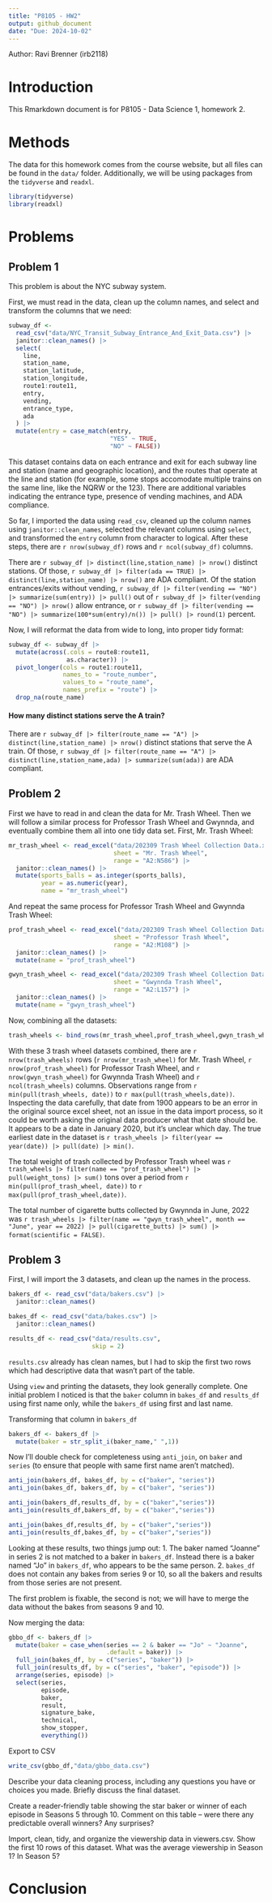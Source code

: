 ```yaml
---
title: "P8105 - HW2"
output: github_document
date: "Due: 2024-10-02"
---
```


Author: Ravi Brenner (irb2118)

# Introduction
This Rmarkdown document is for P8105 - Data Science 1, homework 2.

# Methods
The data for this homework comes from the course website, but all files can be found in the `data/` folder. Additionally, we will be using packages from the `tidyverse` and `readxl`.

```r
library(tidyverse)
library(readxl)
```


# Problems

## Problem 1

This problem is about the NYC subway system.

First, we must read in the data, clean up the column names, and select and transform the columns that we need:

```r
subway_df <-
  read_csv("data/NYC_Transit_Subway_Entrance_And_Exit_Data.csv") |>
  janitor::clean_names() |>
  select(
    line,
    station_name,
    station_latitude,
    station_longitude,
    route1:route11,
    entry,
    vending,
    entrance_type,
    ada
  ) |>
  mutate(entry = case_match(entry,
                            "YES" ~ TRUE,
                            "NO" ~ FALSE))
```

This dataset contains data on each entrance and exit for each subway line and station (name and geographic location), and the routes that operate at the line and station (for example, some stops accomodate multiple trains on the same line, like the NQRW or the 123). There are additional variables indicating the entrance type, presence of vending machines, and ADA compliance.

So far, I imported the data using `read_csv`, cleaned up the column names using `janitor::clean_names`, selected the relevant columns using `select`, and transformed the `entry` column from character to logical. After these steps, there are `r nrow(subway_df)` rows and `r ncol(subway_df)` columns. 

There are `r subway_df |> distinct(line,station_name) |> nrow()` distinct stations. Of those, `r subway_df |> filter(ada == TRUE) |> distinct(line,station_name) |> nrow()` are ADA compliant. Of the station entrances/exits without vending, `r subway_df |> filter(vending == "NO") |> summarize(sum(entry)) |> pull()` out of `r subway_df |> filter(vending == "NO") |> nrow()` allow entrance, or `r subway_df |> filter(vending == "NO") |> summarize(100*sum(entry)/n()) |> pull() |> round(1)` percent. 


Now, I will reformat the data from wide to long, into proper tidy format:
```r
subway_df <- subway_df |>
  mutate(across(.cols = route8:route11,
                as.character)) |>
  pivot_longer(cols = route1:route11,
               names_to = "route_number",
               values_to = "route_name",
               names_prefix = "route") |>
  drop_na(route_name)
```

#### How many distinct stations serve the A train? 
There are `r subway_df |> filter(route_name == "A") |> distinct(line,station_name) |> nrow()` distinct stations that serve the A train. Of those, `r subway_df |> filter(route_name == "A") |> distinct(line,station_name,ada) |> summarize(sum(ada))` are ADA compliant.



## Problem 2

First we have to read in and clean the data for Mr. Trash Wheel. Then we will follow a similar process for Professor Trash Wheel and Gwynnda, and eventually combine them all into one tidy data set. First, Mr. Trash Wheel:

```r
mr_trash_wheel <- read_excel("data/202309 Trash Wheel Collection Data.xlsx",
                             sheet = "Mr. Trash Wheel",
                             range = "A2:N586") |>
  janitor::clean_names() |>
  mutate(sports_balls = as.integer(sports_balls),
         year = as.numeric(year),
         name = "mr_trash_wheel") 
```

And repeat the same process for Professor Trash Wheel and Gwynnda Trash Wheel:
```r
prof_trash_wheel <- read_excel("data/202309 Trash Wheel Collection Data.xlsx",
                             sheet = "Professor Trash Wheel",
                             range = "A2:M108") |>
  janitor::clean_names() |>
  mutate(name = "prof_trash_wheel")

gwyn_trash_wheel <- read_excel("data/202309 Trash Wheel Collection Data.xlsx",
                             sheet = "Gwynnda Trash Wheel",
                             range = "A2:L157") |>
  janitor::clean_names() |>
  mutate(name = "gwyn_trash_wheel")
```

Now, combining all the datasets:

```r
trash_wheels <- bind_rows(mr_trash_wheel,prof_trash_wheel,gwyn_trash_wheel)
```

With these 3 trash wheel datasets combined, there are `r nrow(trash_wheels)` rows (`r nrow(mr_trash_wheel)` for Mr. Trash Wheel, `r nrow(prof_trash_wheel)` for Professor Trash Wheel, and `r nrow(gwyn_trash_wheel)` for Gwynnda Trash Wheel) and `r ncol(trash_wheels)` columns. Observations range from `r min(pull(trash_wheels, date))` to `r max(pull(trash_wheels,date))`. Inspecting the data carefully, that date from 1900 appears to be an error in the original source excel sheet, not an issue in the data import process, so it could be worth asking the original data producer what that date should be. It appears to be a date in January 2020, but it's unclear which day. The true earliest date in the dataset is `r trash_wheels |> filter(year == year(date)) |> pull(date) |> min()`.

The total weight of trash collected by Professor Trash wheel was `r trash_wheels |> filter(name == "prof_trash_wheel") |> pull(weight_tons) |> sum()` tons over a period from `r min(pull(prof_trash_wheel, date))` to `r max(pull(prof_trash_wheel,date))`.

The total number of cigarette butts collected by Gwynnda in June, 2022 was `r trash_wheels |> filter(name == "gwyn_trash_wheel", month == "June", year == 2022) |> pull(cigarette_butts) |> sum() |> format(scientific = FALSE)`.

## Problem 3

First, I will import the 3 datasets, and clean up the names in the process.
```r
bakers_df <- read_csv("data/bakers.csv") |>
  janitor::clean_names() 

bakes_df <- read_csv("data/bakes.csv") |>
  janitor::clean_names()

results_df <- read_csv("data/results.csv",
                       skip = 2) 
```
`results.csv` already has clean names, but I had to skip the first two rows which had descriptive data that wasn't part of the table.

Using `view` and printing the datasets, they look generally complete. One initial problem I noticed is that the `baker` column in `bakes_df` and `results_df` using first name only, while the `bakers_df` using first and last name. 

Transforming that column in `bakers_df`
```r
bakers_df <- bakers_df |>
  mutate(baker = str_split_i(baker_name," ",1))
```

Now I'll double check for completeness using `anti_join`, on `baker` and `series` (to ensure that people with same first name aren't matched).
```r
anti_join(bakers_df, bakes_df, by = c("baker", "series"))
anti_join(bakes_df, bakers_df, by = c("baker", "series"))

anti_join(bakers_df,results_df, by = c("baker","series"))
anti_join(results_df,bakers_df, by = c("baker","series"))

anti_join(bakes_df,results_df, by = c("baker","series"))
anti_join(results_df,bakes_df, by = c("baker","series"))
```

Looking at these results, two things jump out:
1. The baker named "Joanne" in series 2 is not matched to a baker in `bakers_df`. Instead there is a baker named "Jo" in `bakers_df`, who appears to be the same person.
2. `bakes_df` does not contain any bakes from series 9 or 10, so all the bakers and results from those series are not present.

The first problem is fixable, the second is not; we will have to merge the data without the bakes from seasons 9 and 10.

Now merging the data:
```r
gbbo_df <- bakers_df |>
  mutate(baker = case_when(series == 2 & baker == "Jo" ~ "Joanne",
                           .default = baker)) |>
  full_join(bakes_df, by = c("series", "baker")) |>
  full_join(results_df, by = c("series", "baker", "episode")) |>
  arrange(series, episode) |>
  select(series,
         episode,
         baker,      
         result,
         signature_bake,
         technical,
         show_stopper,
         everything())
```

Export to CSV
```r
write_csv(gbbo_df,"data/gbbo_data.csv")
```


Describe your data cleaning process, including any questions you have or choices you made. Briefly discuss the final dataset.

Create a reader-friendly table showing the star baker or winner of each episode in Seasons 5 through 10. Comment on this table – were there any predictable overall winners? Any surprises?

Import, clean, tidy, and organize the viewership data in viewers.csv. Show the first 10 rows of this dataset. What was the average viewership in Season 1? In Season 5?



# Conclusion